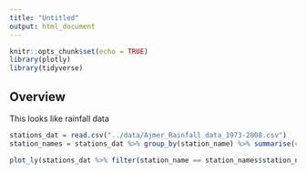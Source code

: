```yaml
---
title: "Untitled"
output: html_document
---
```


```r
knitr::opts_chunk$set(echo = TRUE)
library(plotly)
library(tidyverse)
```

## Overview

This looks like rainfall data

```r
stations_dat = read.csv("../data/Ajmer_Rainfall data_1973-2008.csv")
station_names = stations_dat %>% group_by(station_name) %>% summarise(cnt = n(), avg = mean(numeric))

plot_ly(stations_dat %>% filter(station_name == station_names$station_name[1]), y = ~numeric, x=~dt, type="scatter", mode= "line")

```

